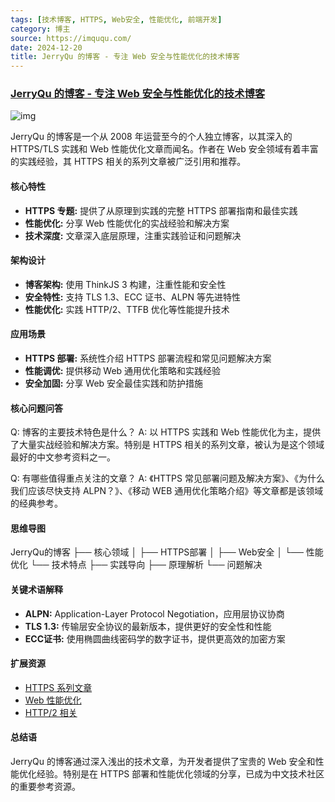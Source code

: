 ```yaml
---
tags: [技术博客, HTTPS, Web安全, 性能优化, 前端开发]
category: 博主
source: https://imququ.com/
date: 2024-12-20
title: JerryQu 的博客 - 专注 Web 安全与性能优化的技术博客
---
```


### [JerryQu 的博客 - 专注 Web 安全与性能优化的技术博客](https://imququ.com/)

![img](https://img.mengpeng.tech/i/2024/12/20/6764faa97a67e.webp)

JerryQu 的博客是一个从 2008 年运营至今的个人独立博客，以其深入的 HTTPS/TLS 实践和 Web 性能优化文章而闻名。作者在 Web 安全领域有着丰富的实践经验，其 HTTPS 相关的系列文章被广泛引用和推荐。

#### 核心特性

- **HTTPS 专题:** 提供了从原理到实践的完整 HTTPS 部署指南和最佳实践
- **性能优化:** 分享 Web 性能优化的实战经验和解决方案
- **技术深度:** 文章深入底层原理，注重实践验证和问题解决

#### 架构设计

- **博客架构:** 使用 ThinkJS 3 构建，注重性能和安全性
- **安全特性:** 支持 TLS 1.3、ECC 证书、ALPN 等先进特性
- **性能优化:** 实践 HTTP/2、TTFB 优化等性能提升技术

#### 应用场景

- **HTTPS 部署:** 系统性介绍 HTTPS 部署流程和常见问题解决方案
- **性能调优:** 提供移动 Web 通用优化策略和实践经验
- **安全加固:** 分享 Web 安全最佳实践和防护措施

#### 核心问题问答

Q: 博客的主要技术特色是什么？
A: 以 HTTPS 实践和 Web 性能优化为主，提供了大量实战经验和解决方案。特别是 HTTPS 相关的系列文章，被认为是这个领域最好的中文参考资料之一。

Q: 有哪些值得重点关注的文章？
A: 《HTTPS 常见部署问题及解决方案》、《为什么我们应该尽快支持 ALPN？》、《移动 WEB 通用优化策略介绍》等文章都是该领域的经典参考。

#### 思维导图
JerryQu的博客
├── 核心领域
│   ├── HTTPS部署
│   ├── Web安全
│   └── 性能优化
└── 技术特点
    ├── 实践导向
    ├── 原理解析
    └── 问题解决

#### 关键术语解释

- **ALPN:** Application-Layer Protocol Negotiation，应用层协议协商
- **TLS 1.3:** 传输层安全协议的最新版本，提供更好的安全性和性能
- **ECC证书:** 使用椭圆曲线密码学的数字证书，提供更高效的加密方案

#### 扩展资源

- [HTTPS 系列文章](https://imququ.com/post/series.html)
- [Web 性能优化](https://imququ.com/post/series-web-performance.html)
- [HTTP/2 相关](https://imququ.com/post/series-http2.html)

#### 总结语

JerryQu 的博客通过深入浅出的技术文章，为开发者提供了宝贵的 Web 安全和性能优化经验。特别是在 HTTPS 部署和性能优化领域的分享，已成为中文技术社区的重要参考资源。 